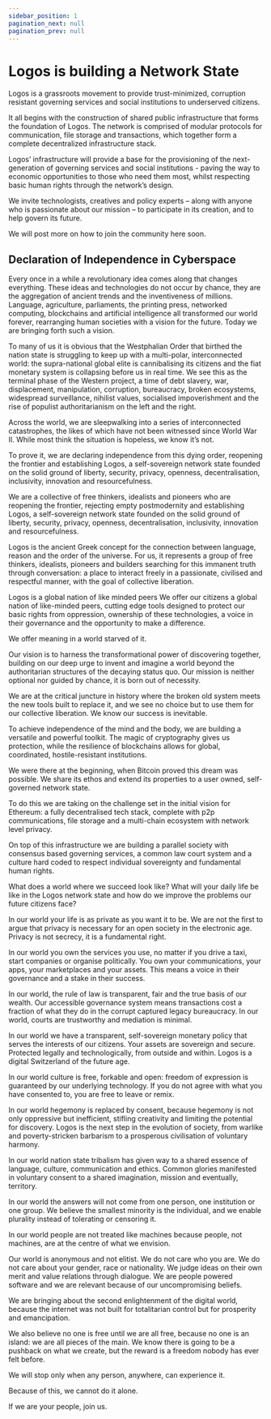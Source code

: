 ```yaml
---
sidebar_position: 1
pagination_next: null
pagination_prev: null
---
```


# Logos is building a Network State

Logos is a grassroots movement to provide trust-minimized, corruption resistant governing services and social institutions to underserved citizens.

It all begins with the construction of shared public infrastructure that forms the foundation of Logos. The network is comprised of modular protocols for communication, file storage and transactions, which together form a complete decentralized infrastructure stack.

Logos’ infrastructure will provide a base for the provisioning of the next-generation of governing services and social institutions - paving the way to economic opportunities to those who need them most, whilst respecting basic human rights through the network’s design.

We invite technologists, creatives and policy experts – along with anyone who is passionate about our mission – to participate in its creation, and to help govern its future.

We will post more on how to join the community here soon.

<Manifesto>
  <h2>Declaration of Independence in Cyberspace</h2>
  <article>
    <p>Every once in a while a revolutionary idea comes along that changes everything. These ideas and technologies do not occur by chance, they are the aggregation of ancient trends and the inventiveness of millions. Language, agriculture, parliaments, the printing press, networked computing, blockchains and artificial intelligence all transformed our world forever, rearranging human societies with a vision for the future. Today we are bringing forth such a vision.</p>
    <p>To many of us it is obvious that the Westphalian Order that birthed the nation state is struggling to keep up with a multi-polar, interconnected world: the supra-national global elite is cannibalising its citizens and the fiat monetary system is collapsing before us in real time. We see this as the terminal phase of the Western project, a time of debt slavery, war, displacement, manipulation, corruption, bureaucracy, broken ecosystems, widespread surveillance, nihilist values, socialised impoverishment and the rise of populist authoritarianism on the left and the right.</p>
    <p>Across the world, we are sleepwalking into a series of interconnected catastrophes, the likes of which have not been witnessed since World War II. While most think the situation is hopeless, we know it’s not.</p>
    <p>To prove it, we are declaring independence from this dying order, reopening the frontier and establishing Logos, a self-sovereign network state founded on the solid ground of liberty, security, privacy, openness, decentralisation, inclusivity, innovation and resourcefulness.</p>
    <p>We are a collective of free thinkers, idealists and pioneers who are reopening the frontier, rejecting empty postmodernity and establishing Logos, a self-sovereign network state founded on the solid ground of liberty, security, privacy, openness, decentralisation, inclusivity, innovation and resourcefulness.</p>
    <p>Logos is the ancient Greek concept for the connection between language, reason and the order of the universe. For us, it represents a group of free thinkers, idealists, pioneers and builders searching for this immanent truth through conversation: a place to interact freely in a passionate, civilised and respectful manner, with the goal of collective liberation.</p>
    <p>Logos is a global nation of like minded peers We offer our citizens a global nation of like-minded peers, cutting edge tools designed to protect our basic rights from oppression, ownership of these technologies, a voice in their governance and the opportunity to make a difference.</p>
    <p>We offer meaning in a world starved of it.</p>
    <p>Our vision is to harness the transformational power of discovering together, building on our deep urge to invent and imagine a world beyond the authoritarian structures of the decaying status quo. Our mission is neither optional nor guided by chance, it is born out of necessity.</p>
    <p>We are at the critical juncture in history where the broken old system meets the new tools built to replace it, and we see no choice but to use them for our collective liberation. We know our success is inevitable.</p>
    <p>To achieve independence of the mind and the body, we are building a versatile and powerful toolkit.  The magic of cryptography gives us protection, while the resilience of blockchains allows for global, coordinated, hostile-resistant institutions.</p>
    <p>We were there at the beginning, when Bitcoin proved this dream was possible. We share its ethos and extend its properties to a user owned, self-governed network state.</p>
    <p>To do this we are taking on the challenge set in the initial vision for Ethereum: a fully decentralised tech stack, complete with p2p communications, file storage and a multi-chain ecosystem with network level privacy.</p>
    <p>On top of this infrastructure we are building a parallel society with consensus based governing services, a common law court system and a culture hard coded to respect individual sovereignty and fundamental human rights.</p>
    <p>What does a world where we succeed look like? What will your daily life be like in the Logos network state and how do we improve the problems our future citizens face?</p>
    <p>In our world your life is as private as you want it to be. We are not the first to argue that privacy is necessary for an open society in the electronic age. Privacy is not secrecy, it is a fundamental right.</p>
    <p>In our world you own the services you use, no matter if you drive a taxi, start companies or organise politically. You own your communications, your apps, your marketplaces and your assets. This means a voice in their governance and a stake in their success.</p>
    <p>In our world, the rule of law is transparent, fair and the true basis of our wealth. Our accessible governance system means transactions cost a fraction of what they do in the corrupt captured legacy bureaucracy. In our world, courts are trustworthy and mediation is minimal.</p>
    <p>In our world we have a transparent, self-sovereign monetary policy that serves the interests of our citizens. Your assets are sovereign and secure. Protected legally and technologically, from outside and within. Logos is a digital Switzerland of the future age.</p>
    <p>In our world culture is free, forkable and open: freedom of expression is guaranteed by our underlying technology. If you do not agree with what you have consented to, you are free to leave or remix.</p>
    <p>In our world hegemony is replaced by consent, because hegemony is not only oppressive but inefficient, stifling creativity and limiting the potential for discovery. Logos is the next step in the evolution of society, from warlike and poverty-stricken barbarism to a prosperous civilisation of voluntary harmony.</p>
    <p>In our world nation state tribalism has given way to a shared essence of language, culture, communication and ethics. Common glories manifested in voluntary consent to a shared imagination, mission and eventually, territory.</p>
    <p>In our world the answers will not come from one person, one institution or one group. We believe the smallest minority is the individual, and we enable plurality instead of tolerating or censoring it.</p>
    <p>In our world people are not treated like machines because people, not machines, are at the centre of what we envision.</p>
    <p>Our world is anonymous and not elitist. We do not care who you are. We do not care about your gender, race or nationality. We judge ideas on their own merit and value relations through dialogue. We are people powered software and we are relevant because of our uncompromising beliefs.</p>
    <p>We are bringing about the second enlightenment of the digital world, because the internet was not built for totalitarian control but for prosperity and emancipation.</p>
    <p>We also believe no one is free until we are all free, because no one is an island: we are all pieces of the main. We know there is going to be a pushback on what we create, but the reward is a freedom nobody has ever felt before.</p>
    <p>We will stop only when any person, anywhere, can experience it.</p>
    <p>Because of this, we cannot do it alone.</p>
    <p>If we are your people, join us.</p>
  </article>
</Manifesto>

